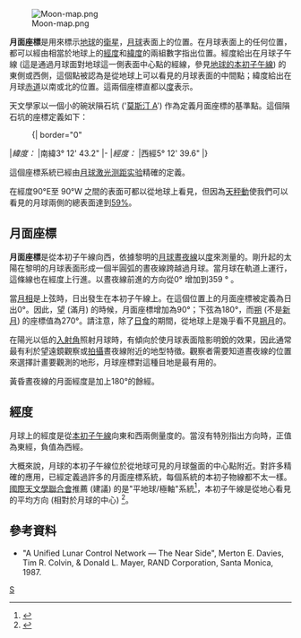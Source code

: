 [[Image:Moon-map.png|thumb]]

'''月面座標'''是用來標示[[地球|地球]]的[[衛星|衛星]]，[[月球|月球]]表面上的位置。在月球表面上的任何位置，都可以經由相當於地球上的[[經度|經度]]和[[緯度|緯度]]的兩組數字指出位置。經度給出在月球子午線 (這是通過月球面對地球這一側表面中心點的經線，參見[[本初子午線|地球的本初子午線]]) 的東側或西側，這個點被認為是從地球上可以看見的月球表面的中間點；緯度給出在月球[[赤道|赤道]]以南或北的位置。這兩個座標直都以[[角度|度]]表示。

天文學家以一個小的碗狀隕石坑 ('[[莫斯汀_(坑穴)|莫斯汀 A]]') 作為定義月面座標的基準點。這個隕石坑的座標定義如下： 

:{| border="0"
|''緯度：''
|南緯3° 12' 43.2" 
|-
|''經度：''
|西經5° 12' 39.6"
|}

這個座標系統已經由[[月球激光测距实验|月球激光测距实验]]精確的定義。

在經度90°E至 90°W 之間的表面可都以從地球上看見，但因為[[天秤動|天秤動]]使我們可以看見的月球兩側的總表面達到[[月球#潮汐效應|59%]]。

==月面座標==
'''月面座標'''是從本初子午線向西，依據黎明的[[月球晝夜線|月球晝夜線]]以[[角度|度]]來測量的。剛升起的太陽在黎明的月球表面形成一個半圓弧的晝夜線跨越過月球。當月球在軌道上運行，這條線也在經度上行進。以晝夜線前進的方向從0° 增加到359 ° 。

當[[月相|月相]]是上弦時，日出發生在本初子午線上。在這個位置上的月面座標被定義為日出0°。因此，[[望|望]] (滿月) 的時候，月面座標增加為90°；下弦為180°，而[[朔|朔]] (不是[[新月|新月]]) 的座標值為270°。請注意，除了[[日食|日食]]的期間，從地球上是幾乎看不見[[朔|朔月]]的。

在陽光以低的[[入射角|入射角]]照射月球時，有傾向於使月球表面陰影明銳的效果，因此通常最有利於望遠鏡觀察或[[攝影|拍攝]]晝夜線附近的地型特徵。觀察者需要知道晝夜線的位置來選擇計畫要觀測的地形，月球座標對這種目地是最有用的。

黃昏晝夜線的月面經度是加上180°的餘經。

== 經度 ==

月球上的經度是從[[本初子午線|本初子午線]]向東和西兩側量度的。當沒有特別指出方向時，正值為東經，負值為西經。

大概來說，月球的本初子午線位於從地球可見的月球盤面的中心點附近。對許多精確的應用，已經定義過許多的月面座標系統，每個系統的本初子物線都不太一樣。[[國際天文學聯合會|國際天文學聯合會]]推薦 (建議) 的是"平地球/極軸"系統<ref>{{Cite web |url=http://astrogeology.usgs.gov/Projects/WGCCRE/WGCCRE2003preprint.pdf |title=IAU/IAG Working Group on Cartographic Coordinates and Rotational Elements: 2003 |access-date=2011-10-31 |archive-date=2011-10-24 |archive-url=https://web.archive.org/web/20111024101841/http://astrogeology.usgs.gov/Projects/WGCCRE/WGCCRE2003preprint.pdf |dead-url=no }}</ref>，本初子午線是從地心看見的平均方向 (相對於月球的中心) <ref>{{Cite web |url=http://lunar.gsfc.nasa.gov/library/451-SCI-000958.pdf |title=A Standardized Lunar Coordinate System for the Lunar Reconnaissance Orbiter |access-date=2011-10-31 |archive-date=2020-08-08 |archive-url=https://web.archive.org/web/20200808005810/https://lunar.gsfc.nasa.gov/library/451-SCI-000958.pdf |dead-url=no }}</ref>。

==參考資料==
<references/>
*"A Unified Lunar Control Network — The Near Side", Merton E. Davies, Tim R. Colvin, & Donald L. Mayer, RAND Corporation, Santa Monica, 1987.

[[Category:月球科學|S]]